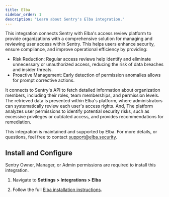 ```yaml
---
title: Elba
sidebar_order: 1
description: "Learn about Sentry's Elba integration."
---
```


This integration connects Sentry with Elba's access review platform to provide organizations with a comprehensive solution for managing and reviewing user access within Sentry. 
This helps users enhance security, ensure compliance, and improve operational efficiency by providing:

- Risk Reduction: Regular access reviews help identify and eliminate unnecessary or unauthorized access, reducing the risk of data breaches and insider threats.
- Proactive Management: Early detection of permission anomalies allows for prompt corrective actions.

It connects to Sentry's API to fetch detailed information about organization members, including their roles, team memberships, and permission levels. The retrieved data is presented within Elba's platform, where administrators can systematically review each user's access rights. And, The platform analyzes user permissions to identify potential security risks, such as excessive privileges or outdated access, and provides recommendations for remediation.


This integration is maintained and supported by Elba. For more details, or questions, feel free to contact support@elba.security.

## Install and Configure

<Alert>

Sentry Owner, Manager, or Admin permissions are required to install this integration.

</Alert>

1. Navigate to **Settings > Integrations > Elba**

2. Follow the full [Elba installation instructions](https://sentry.elba.security/install).
